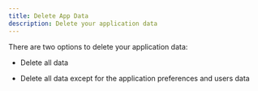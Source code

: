```yaml
---
title: Delete App Data
description: Delete your application data
---
```



There are two options to delete your application data:

- Delete all data

- Delete all data except for the application preferences and users data

<div class="not-content">
  <Comments />
</div>
